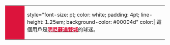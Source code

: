 <div style="float: left; border: #000000 1px; margin: 1px;">
{| cellspacing="0" style="width: 238px; background: #FF0000;"
| style="width: 45px; height: 45px; background: #dc143c; text-align: center; font-size: {{{5|{{{id-s|14}}}}}}pt; color: {{{id-fc|white}}};" | '''{{lang|en|MIN}}'''
| style="font-size: {{{info-s|8}}}pt; color: white; padding: 4pt; line-height: 1.25em; background-color: #00004d" color:| 這個用戶是'''[[明尼蘇達雙城|<span style="color: #dc143c">明尼蘇達雙城</span>]]'''的球迷。
|}</div>